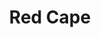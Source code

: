 ---
title: "Red Cape"
meta_title: "Red Cape craft"
description: "Craft de Red Cape"
rank: "c"
draft: false
name: "Red Cape"
recipe_img: "https://wiki.pokexgames.com/images/b/bd/Red_Cape.png"
level: 44
craft_time: 43200
result: 1
value_npc: 1
ingredients:
  - name: "Stone Orb"
    quantity: 65
    item_img: "https://wiki.pokexgames.com/images/a/a1/StoneOrb.png"
    value_npc: 1
  - name: "Small Stone"
    quantity: 100
    item_img: "https://wiki.pokexgames.com/images/d/d5/Smallstone.png"
    value_npc: 1
  - name: "Water Gem"
    quantity: 100
    item_img: "https://wiki.pokexgames.com/images/7/75/Watergem.png"
    value_npc: 1
  - name: "Refined Style Point"
    quantity: 8
    item_img: "https://wiki.pokexgames.com/images/6/6b/Refined_style_point.png"
    value_npc: 1
---